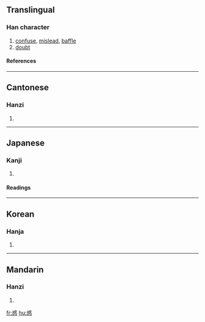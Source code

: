 ==Translingual==
===Han character===
{{Han char|rn=61|rad=心|as=08|sn=12|four=5333<sub>0</sub>|canj=戈一心 (IMP)}}
# [[confuse]], [[mislead]], [[baffle]]
# [[doubt]]
====References====
{{Han ref|kx=0390.340|dkj=10789|dj=0725.020|hdz=42309.090|uh=60D1|ud=24785|bh=B462|bd=46178}}
----
==Cantonese==
===Hanzi===
{{yue-hanzi|jyut=|y=waak6}}
# {{defn|Cantonese}}
----
==Japanese==
===Kanji===
{{ja-kanji|grade=c|rs=心08}}
# {{defn|Japanese}} 
====Readings====
{{ja-readings|on=[[わく]] (waku)|kun=[[まどう]] (madou), [[まどい]] (madoi)}}
----
==Korean==
===Hanja===
{{ko-hanja|hangeul=혹|eumhun=|rv=hok|mr=hok|y=hok}}
# {{defn|Korean}}
----
==Mandarin==
===Hanzi===
{{cmn-hanzi|pin=[[huò]] (huo4)|wg=huo<sup>4</sup>}}
# {{defn|Mandarin}}

[[fr:惑]]
[[hu:惑]]